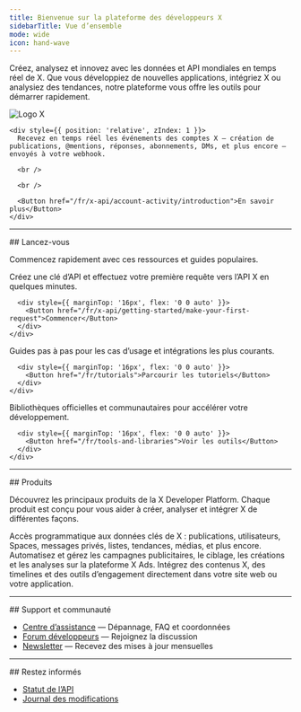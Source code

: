 ```yaml
---
title: Bienvenue sur la plateforme des développeurs X
sidebarTitle: Vue d’ensemble
mode: wide
icon: hand-wave
---
```



Créez, analysez et innovez avec les données et API mondiales en temps réel de X. Que vous développiez de nouvelles applications, intégriez X ou analysiez des tendances, notre plateforme vous offre les outils pour démarrer rapidement.

<Card title="API d’activité de compte v2 : désormais disponible" icon="bolt" iconType="solid">
  <div
    style={{
position: 'relative',
minHeight: '90px'
}}
  >
    <div
      style={{
position: 'absolute',
top: '25%',
left: '85%',
transform: 'translate(-50%, -50%)',
opacity: 0.10,
zIndex: 0,
width: '40%',
maxWidth: '320px',
pointerEvents: 'none',
filter: 'grayscale(1)'
}}
    >
      <img src="/logo/logo.svg" alt="Logo X" style={{ width: '100%' }} />
    </div>

    <div style={{ position: 'relative', zIndex: 1 }}>
      Recevez en temps réel les événements des comptes X — création de publications, @mentions, réponses, abonnements, DMs, et plus encore — envoyés à votre webhook.

      <br />

      <br />

      <Button href="/fr/x-api/account-activity/introduction">En savoir plus</Button>
    </div>
  </div>
</Card>

***

<div id="jump-right-in">
  ## Lancez-vous
</div>

Commencez rapidement avec ces ressources et guides populaires.

<div className="grid md:grid-cols-3 gap-6 my-8">
  <Card title="Démarrage rapide" icon="rocket" iconType="solid" href="/fr/x-api/getting-started/make-your-first-request">
    <div style={{ minHeight: '120px', display: 'flex', flexDirection: 'column' }}>
      <div style={{ flex: '1 1 auto' }}>
        Créez une clé d’API et effectuez votre première requête vers l’API X en quelques minutes.
      </div>

      <div style={{ marginTop: '16px', flex: '0 0 auto' }}>
        <Button href="/fr/x-api/getting-started/make-your-first-request">Commencer</Button>
      </div>
    </div>
  </Card>

  <Card title="Tutoriels" icon="book" iconType="solid" href="/fr/tutorials">
    <div style={{ minHeight: '120px', display: 'flex', flexDirection: 'column' }}>
      <div style={{ flex: '1 1 auto' }}>
        Guides pas à pas pour les cas d’usage et intégrations les plus courants.
      </div>

      <div style={{ marginTop: '16px', flex: '0 0 auto' }}>
        <Button href="/fr/tutorials">Parcourir les tutoriels</Button>
      </div>
    </div>
  </Card>

  <Card title="Outils et SDK" icon="toolbox" iconType="solid" href="/fr/tools-and-libraries">
    <div style={{ minHeight: '120px', display: 'flex', flexDirection: 'column' }}>
      <div style={{ flex: '1 1 auto' }}>
        Bibliothèques officielles et communautaires pour accélérer votre développement.
      </div>

      <div style={{ marginTop: '16px', flex: '0 0 auto' }}>
        <Button href="/fr/tools-and-libraries">Voir les outils</Button>
      </div>
    </div>
  </Card>
</div>

***

<div id="products">
  ## Produits
</div>

Découvrez les principaux produits de la X Developer Platform. Chaque produit est conçu pour vous aider à créer, analyser et intégrer X de différentes façons.

<CardGroup cols={3}>
  <Card title="X API" icon="square-x-twitter" iconType="solid" href="/fr/x-api/introduction">
    Accès programmatique aux données clés de X : publications, utilisateurs, Spaces, messages privés, listes, tendances, médias, et plus encore.
  </Card>

  <Card title="X Ads API" icon="rectangle-ad" iconType="solid" href="/fr/x-ads-api/introduction">
    Automatisez et gérez les campagnes publicitaires, le ciblage, les créations et les analyses sur la plateforme X Ads.
  </Card>

  <Card title="X for Websites" icon="laptop-code" iconType="solid" href="https://developer.x.com/en/docs/twitter-for-websites.html">
    Intégrez des contenus X, des timelines et des outils d’engagement directement dans votre site web ou votre application.
  </Card>
</CardGroup>

***

<div id="support-community">
  ## Support et communauté
</div>

* [Centre d’assistance](https://developer.x.com/en/support) — Dépannage, FAQ et coordonnées
* [Forum développeurs](https://devcommunity.x.com) — Rejoignez la discussion
* [Newsletter](https://docs.x.com/resources/newsletter) — Recevez des mises à jour mensuelles

***

<div id="stay-informed">
  ## Restez informés
</div>

* [Statut de l’API](https://docs.x.com/status)
* [Journal des modifications](https://docs.x.com/changelog)